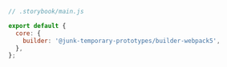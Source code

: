 ```js
// .storybook/main.js

export default {
  core: {
    builder: '@junk-temporary-prototypes/builder-webpack5',
  },
};
```
